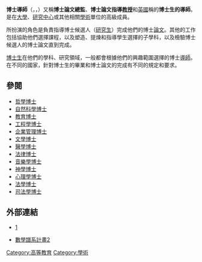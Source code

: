 '''博士導師'''（{{lang-en|'''Doctoral advisor'''}}，{{lang-de|'''Doktorvater'''}}，{{lang-pl|'''Promotor rozprawy doktorskiej'''}}）又稱'''博士論文總監'''、'''博士論文指導[[教授|教授]]'''和[[英國|英國]]稱的'''博士生的導師'''。是在[[大學|大學]]、[[研究中心|研究中心]]或其他相關[[學術|學術]]單位的高級成員。

所扮演的角色是負責指導博士候選人（[[研究生|研究生]]）完成他們的博士[[論文|論文]]。其他的工作包括協助他們選擇課程，以及塑造、提煉和指導學生選擇的子學科，以及檢驗博士候選人的博士論文直到完成。

[[博士生|博士生]]在他們的學科、研究領域，一般都會根據他們的興趣範圍選擇的博士[[導師|導師]]。在不同的國家，針對博士生的畢業和博士論文的完成有不同的規定和要求。

== 參閱 ==
* [[哲學博士|哲學博士]]
* [[自然科學博士|自然科學博士]]
* [[教育博士|教育博士]]
* [[工程學博士|工程學博士]]
* [[企業管理博士|企業管理博士]]
* [[文學博士|文學博士]]
* [[醫學博士|醫學博士]]
* [[法律博士|法律博士]]
* [[音樂學博士|音樂學博士]]
* [[神學博士|神學博士]]
* [[心理學博士|心理學博士]]
* [[法學博士|法學博士]]
* [[司法學博士|司法學博士]]

== 外部連結 ==
* {{link-en|學術譜學|Academic genealogy}}[http://phdtree.org/]{{Wayback|url=http://phdtree.org/ |date=20170608194545 }}
* [[數學譜系計畫|數學譜系計畫]][http://genealogy.math.ndsu.nodak.edu/]{{Wayback|url=http://genealogy.math.ndsu.nodak.edu/ |date=20090219095714 }}

[[Category:高等教育|Category:高等教育]]
[[Category:學術|Category:學術]]